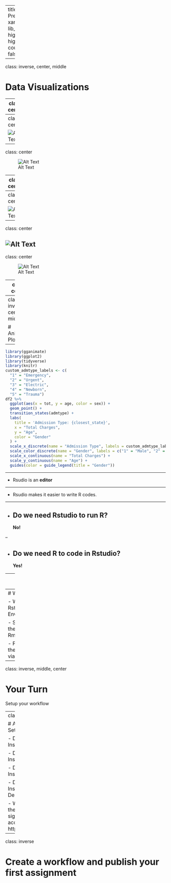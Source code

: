 
---
title: "Midterm Presentation"
output:
  xaringan::moon_reader:
    lib_dir: libs
    nature:
      highlightStyle: github
      highlightLines: true
      countIncrementalSlides: false
   
---

class: inverse, center, middle

# Data Visualizations

---
class: center


![Alt Text](V2.png)


---
class: center

![Alt Text](V1.png)
---

class: center

![Alt Text](V5.png)

---
class: center

![Alt Text](V9.png)

---
class: center

![Alt Text](V4.png)

---
class: center

![Alt Text](V8.png)
---

class: center

![Alt Text](V10.png)

---
class: center

![Alt Text](V7.png)

---
class: inverse, center, middle

# Animated Plot

---

```r
library(gganimate)
library(ggplot2)
library(tidyverse)
library(knitr)
custom_admtype_labels <- c(
  "1" = "Emergency",
  "2" = "Urgent",
  "3" = "Electric",
  "4" = "Newborn",
  "5" = "Trauma")
df2 %>% 
  ggplot(aes(x = tot, y = age, color = sex)) +
  geom_point() +
  transition_states(admtype) +
  labs(
    title = 'Admission Type: {closest_state}',
    x = "Total Charges",
    y = "Age",
    color = "Gender"
  ) +
  scale_x_discrete(name = "Admission Type", labels = custom_admtype_labels) +  
  scale_color_discrete(name = "Gender", labels = c("1" = "Male", "2" = "Female")) + 
  scale_x_continuous(name = "Total Charges") +  
  scale_y_continuous(name = "Age") +  
  guides(color = guide_legend(title = "Gender"))  
```
---


- Rsudio is an **editor**


---

- Rsudio makes it easier to write R codes. 


---


- Do we need Rstudio to run R? 
--
**No!**

--

- Do we need R to code in Rstudio? 
--
**Yes!**

---
class: center

# Rstudio Overview


![](images/rstudio.png)
---
# Workflow

- Write R in Rstudio Environment

- Showcase the result by Rmarkdown

- Publish the result via Github

---
class: inverse, middle, center

# Your Turn

Setup your workflow

---
class: inverse

# Assignment 1: Setting it up

- Download and Install R

- Download and Install Rstudio

- Download and Install Git at

- Download and Install Github Desktop

- While waiting for the installation, sign up for an account at Github: https://github.com/
---

class: inverse

# Create a workflow and publish your first assignment